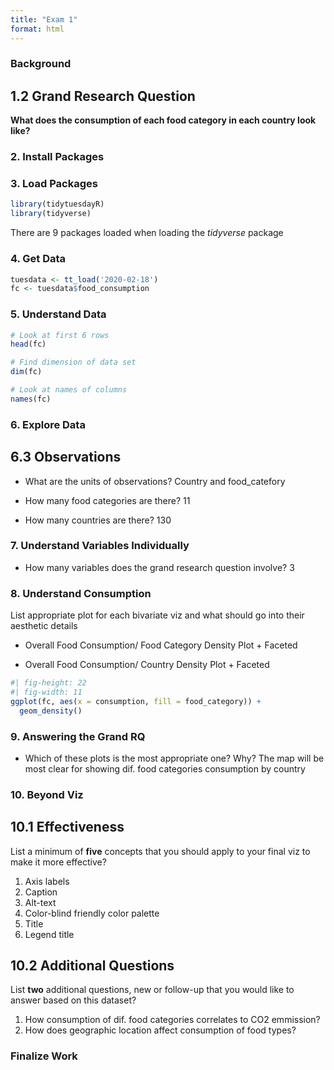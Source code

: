 ```yaml
---
title: "Exam 1"
format: html
---
```


### Background

## 1.2 Grand Research Question 

**What does the consumption of each food category in each country look like?**

### 2. Install Packages

### 3. Load Packages
```r
library(tidytuesdayR)
library(tidyverse)
```

There are 9 packages loaded when loading the *tidyverse* package

### 4. Get Data
```r
tuesdata <- tt_load('2020-02-18')
fc <- tuesdata$food_consumption
```

### 5. Understand Data
```r
# Look at first 6 rows
head(fc)

# Find dimension of data set
dim(fc)

# Look at names of columns 
names(fc)

```
### 6. Explore Data
## 6.3 Observations

- What are the units of observations? 
Country and food_catefory

- How many food categories are there?
11

- How many countries are there?
130

### 7. Understand Variables Individually 

- How many variables does the grand research question involve?
3

### 8. Understand Consumption 

List appropriate plot for each bivariate viz and what should go into their aesthetic details

- Overall Food Consumption/ Food Category
Density Plot + Faceted

- Overall Food Consumption/ Country
Density Plot + Faceted

```r
#| fig-height: 22
#| fig-width: 11
ggplot(fc, aes(x = consumption, fill = food_category)) +
  geom_density()
```

### 9. Answering the Grand RQ

- Which of these plots is the most appropriate one? Why?
The map will be most clear for showing dif. food categories consumption by country

### 10. Beyond Viz
## 10.1 Effectiveness
List a minimum of **five** concepts that you should apply to your final viz to make it more effective?

1. Axis labels
2. Caption
3. Alt-text
4. Color-blind friendly color palette
5. Title
6. Legend title

## 10.2 Additional Questions
List **two** additional questions, new or follow-up that you would like to answer based on this dataset?

1. How consumption of dif. food categories correlates to CO2 emmission?
2. How does geographic location affect consumption of food types? 

### Finalize Work

